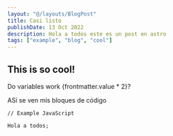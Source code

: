 ```yaml
---
layout: "@/layouts/BlogPost"
title: Casi listo
publishDate: 13 Oct 2022
description: Hola a todos este es un post en astro
tags: ["example", "blog", "cool"]
---
```



## This is so cool!

Do variables work {frontmatter.value * 2}?

ASí se ven mis bloques de código
```
// Example JavaScript

Hola a todos;

```
